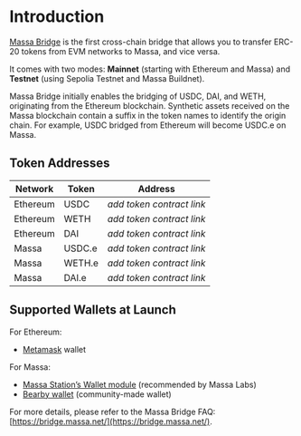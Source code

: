 # Introduction

[Massa Bridge](https://bridge.massa.net/) is the first cross-chain bridge that allows you to transfer ERC-20 tokens from EVM networks to Massa, and vice versa.

It comes with two modes: **Mainnet** (starting with Ethereum and Massa) and **Testnet** (using Sepolia Testnet and Massa Buildnet).

Massa Bridge initially enables the bridging of USDC, DAI, and WETH, originating from the Ethereum blockchain. Synthetic assets received on the Massa blockchain contain a suffix in the token names to identify the origin chain. For example, USDC bridged from Ethereum will become USDC.e on Massa.

## Token Addresses

| Network | Token | Address |
|---------|-------|---------|
| Ethereum | USDC | _add token contract link_ |
| Ethereum | WETH | _add token contract link_ |
| Ethereum | DAI | _add token contract link_ |
| Massa | USDC.e | _add token contract link_ |
| Massa | WETH.e | _add token contract link_ |
| Massa | DAI.e | _add token contract link_ |

## Supported Wallets at Launch

For Ethereum:
- [Metamask](https://metamask.io/) wallet

For Massa:
- [Massa Station’s Wallet module](https://station.massa.net/) (recommended by Massa Labs)
- [Bearby wallet](https://bearby.io/) (community-made wallet)

For more details, please refer to the Massa Bridge FAQ: [https://bridge.massa.net/](https://bridge.massa.net/).